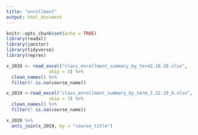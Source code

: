 ```yaml
---
title: "enrollment"
output: html_document
---
```


```r
knitr::opts_chunk$set(echo = TRUE)
library(readxl)
library(janitor)
library(tidyverse)
library(reprex) 
```


```r

x_2020 <- read_excel("class_enrollment_summary_by_term2.18.20.xlsx",
                skip = 3) %>%
  clean_names() %>%
  filter(! is.na(course_name))

x_2019 <-read_excel("class_enrollment_summary_by_term_3.22.19_0.xlsx",
                skip = 3) %>%
  clean_names() %>%
  filter(! is.na(course_name))
```

```r
x_2020 %>%
  anti_join(x_2019, by = "course_title")


```







